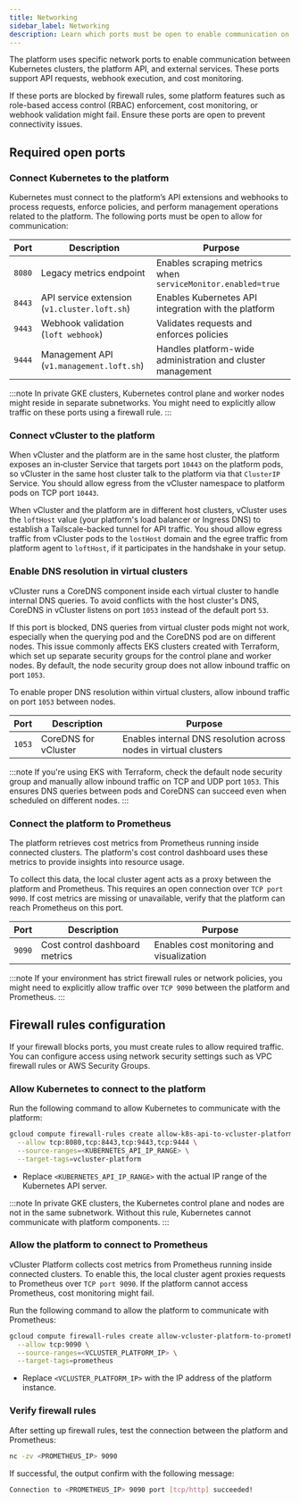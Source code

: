 ```yaml
---
title: Networking  
sidebar_label: Networking  
description: Learn which ports must be open to enable communication on the platform.  
---
```


The platform uses specific network ports to enable communication between Kubernetes clusters, the platform API, and external services. These ports support API requests, webhook execution, and cost monitoring.

If these ports are blocked by firewall rules, some platform features such as role-based access control (RBAC) enforcement, cost monitoring, or webhook validation might fail. Ensure these ports are open to prevent connectivity issues.

## Required open ports

### Connect Kubernetes to the platform

Kubernetes must connect to the platform’s API extensions and webhooks to process requests, enforce policies, and perform management operations related to the platform. The following ports must be open to allow for communication:

| Port   | Description | Purpose                               |
|--------|-------------|---------------------------------------|
| `8080` | Legacy metrics endpoint | Enables scraping metrics when `serviceMonitor.enabled=true` |
| `8443` | API service extension (`v1.cluster.loft.sh`)| Enables Kubernetes API integration with the platform |
| `9443` | Webhook validation (`loft webhook`)| Validates requests and enforces policies |
| `9444` | Management API (`v1.management.loft.sh`)| Handles platform-wide administration and cluster management |

:::note
In private GKE clusters, Kubernetes control plane and worker nodes might reside in separate subnetworks. You might need to explicitly allow traffic on these ports using a firewall rule.
:::

### Connect vCluster to the platform

When vCluster and the platform are in the same host cluster, the platform exposes an in‑cluster Service that targets port `10443` on the platform pods, so vCluster in the same host cluster talk to the 
platform via that `ClusterIP` Service. You should allow egress from the vCluster namespace to platform pods on TCP port `10443`.

When vCluster and the platform are in different host clusters, vCluster uses the `loftHost` value (your platform's load balancer or Ingress DNS) to establish a Tailscale-backed tunnel for API traffic.
You shoud allow egress traffic from vCluster pods to the `lostHost` domain and the egree traffic from platform agent to `loftHost`, if it participates in the handshake in your setup.


### Enable DNS resolution in virtual clusters

vCluster runs a CoreDNS component inside each virtual cluster to handle internal DNS queries. To avoid conflicts with the host cluster's DNS, CoreDNS in vCluster listens on port `1053` instead of the default port `53`.

If this port is blocked, DNS queries from virtual cluster pods might not work, especially when the querying pod and the CoreDNS pod are on different nodes. This issue commonly affects EKS clusters created with Terraform, which set up separate security groups for the control plane and worker nodes. By default, the node security group does not allow inbound traffic on port `1053`.

To enable proper DNS resolution within virtual clusters, allow inbound traffic on port `1053` between nodes.

| Port   | Description          | Purpose                                                                 |
|--------|----------------------|-------------------------------------------------------------------------|
| `1053` | CoreDNS for vCluster | Enables internal DNS resolution across nodes in virtual clusters        |

:::note
If you're using EKS with Terraform, check the default node security group and manually allow inbound traffic on TCP and UDP port `1053`. This ensures DNS queries between pods and CoreDNS can succeed even when scheduled on different nodes.
:::


### Connect the platform to Prometheus

The platform retrieves cost metrics from Prometheus running inside connected clusters. The platform's cost control dashboard uses these metrics to provide insights into resource usage.  

To collect this data, the local cluster agent acts as a proxy between the platform and Prometheus. This requires an open connection over `TCP port 9090`. If cost metrics are missing or unavailable, verify that the platform can reach Prometheus on this port.

| Port   | Description | Purpose                           |
|--------|-------------|---------------------------------------|
| `9090` | Cost control dashboard metrics | Enables cost monitoring and visualization |

:::note
If your environment has strict firewall rules or network policies, you might need to explicitly allow traffic over `TCP 9090` between the platform and Prometheus.
:::

## Firewall rules configuration

If your firewall blocks ports, you must create rules to allow required traffic. You can configure access using network security settings such as VPC firewall rules or AWS Security Groups.

### Allow Kubernetes to connect to the platform

Run the following command to allow Kubernetes to communicate with the platform:

```sh
gcloud compute firewall-rules create allow-k8s-api-to-vcluster-platform \
  --allow tcp:8080,tcp:8443,tcp:9443,tcp:9444 \
  --source-ranges=<KUBERNETES_API_IP_RANGE> \
  --target-tags=vcluster-platform
```

- Replace `<KUBERNETES_API_IP_RANGE>` with the actual IP range of the Kubernetes API server.

:::note
In private GKE clusters, the Kubernetes control plane and nodes are not in the same subnetwork. Without this rule, Kubernetes cannot communicate with platform components.
:::

### Allow the platform to connect to Prometheus

vCluster Platform collects cost metrics from Prometheus running inside connected clusters. To enable this, the local cluster agent proxies requests to Prometheus over `TCP port 9090`. If the platform cannot access Prometheus, cost monitoring might fail.  

Run the following command to allow the platform to communicate with Prometheus:  

```sh
gcloud compute firewall-rules create allow-vcluster-platform-to-prometheus \
  --allow tcp:9090 \
  --source-ranges=<VCLUSTER_PLATFORM_IP> \
  --target-tags=prometheus
```

- Replace `<VCLUSTER_PLATFORM_IP>` with the IP address of the platform instance.


### Verify firewall rules

After setting up firewall rules, test the connection between the platform and Prometheus:

```sh
nc -zv <PROMETHEUS_IP> 9090
```

If successful, the output confirm with the following message:

```sh
Connection to <PROMETHEUS_IP> 9090 port [tcp/http] succeeded!
```
